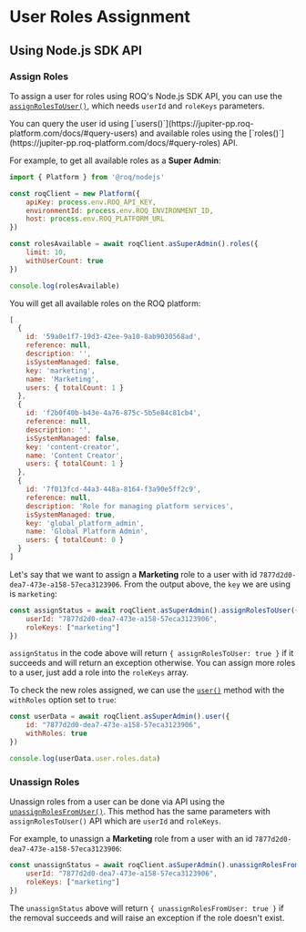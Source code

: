 
# User Roles Assignment 

## Using Node.js SDK API

<InstallROQNodeSDK/>

### Assign Roles

To assign a user for roles using ROQ's Node.js SDK API, you can use the [`assignRolesToUser()`](https://jupiter-pp.roq-platform.com/docs/#mutation-assignRolesToUser), which needs `userId` and `roleKeys` parameters. 

<Callout type="info">
You can query the user id using [`users()`](https://jupiter-pp.roq-platform.com/docs/#query-users) and available roles using the [`roles()`](https://jupiter-pp.roq-platform.com/docs/#query-roles) API.
</Callout>

For example, to get all available roles as a **Super Admin**:

```js filename="user-roles-example.js"
import { Platform } from '@roq/nodejs'

const roqClient = new Platform({
	apiKey: process.env.ROQ_API_KEY,
	environmentId: process.env.ROQ_ENVIRONMENT_ID,
	host: process.env.ROQ_PLATFORM_URL
})

const rolesAvailable = await roqClient.asSuperAdmin().roles({
	limit: 10,
	withUserCount: true
})

console.log(rolesAvailable)
```

You will get all available roles on the ROQ platform:

```js
[
  {
    id: '59a0e1f7-19d3-42ee-9a10-8ab9030568ad',
    reference: null,
    description: '',
    isSystemManaged: false,
    key: 'marketing',
    name: 'Marketing',
    users: { totalCount: 1 }
  },
  {
    id: 'f2b0f40b-b43e-4a76-875c-5b5e84c81cb4',
    reference: null,
    description: '',
    isSystemManaged: false,
    key: 'content-creator',
    name: 'Content Creator',
    users: { totalCount: 1 }
  },
  {
    id: '7f013fcd-44a3-448a-8164-f3a90e5ff2c9',
    reference: null,
    description: 'Role for managing platform services',
    isSystemManaged: true,
    key: 'global_platform_admin',
    name: 'Global Platform Admin',
    users: { totalCount: 0 }
  }
]
```

Let's say that we want to assign a **Marketing** role to a user with id `7877d2d0-dea7-473e-a158-57eca3123906`. From the output above, the `key` we are using is `marketing`:


```js
const assignStatus = await roqClient.asSuperAdmin().assignRolesToUser({
	userId: "7877d2d0-dea7-473e-a158-57eca3123906",
	roleKeys: ["marketing"]
})
```

`assignStatus` in the code above will return `{ assignRolesToUser: true }` if it succeeds and will return an exception otherwise. You can assign more roles to a user, just add a role into the `roleKeys` array.

To check the new roles assigned, we can use the [`user()`](https://jupiter-pp.roq-platform.com/docs/#query-user) method with the `withRoles` option set to `true`:

```js
const userData = await roqClient.asSuperAdmin().user({
	id: "7877d2d0-dea7-473e-a158-57eca3123906",
	withRoles: true
})

console.log(userData.user.roles.data)
```

### Unassign Roles

Unassign roles from a user can be done via API using the [`unassignRolesFromUser()`](https://jupiter-pp.roq-platform.com/docs/#mutation-unassignRolesFromUser). This method has the same parameters with `assignRolesToUser()` API which are `userId` and `roleKeys`.

For example, to unassign a **Marketing** role from a user with an id `7877d2d0-dea7-473e-a158-57eca3123906`:

```js
const unassignStatus = await roqClient.asSuperAdmin().unassignRolesFromUser({
	userId: "7877d2d0-dea7-473e-a158-57eca3123906",
	roleKeys: ["marketing"]
})
```

The `unassignStatus` above will return `{ unassignRolesFromUser: true }` if the removal succeeds and will raise an exception if the role doesn't exist. 


